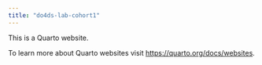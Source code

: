 ```yaml
---
title: "do4ds-lab-cohort1"
---
```


This is a Quarto website.

To learn more about Quarto websites visit <https://quarto.org/docs/websites>.
